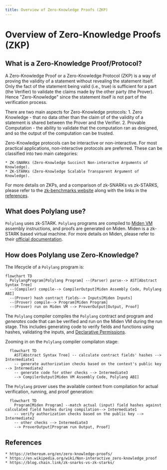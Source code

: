 ```yaml
---
title: Overview of Zero-Knowledge Proofs (ZKP)
---
```


# Overview of Zero-Knowledge Proofs (ZKP)

## What is a Zero-Knowledge Proof/Protocol?

A Zero-Knowledge Proof or a Zero-Knowledge Protocol (ZKP) is a way of proving the validity of a statement without revealing the statement itself. Only the fact of the statement being
valid (i.e., true) is sufficient for a part (the Verifier) to validate the claims made by the other party (the Prover). Hence "Zero-Knowledge" since the statement itself is not part of
the verification process.

There are two main aspects for Zero-Knowledge protocols:
    1. Zero Knowledge - that no data other than the claim of of the validity of a statement is shared between the Prover and the Verifier.
    2. Provable Computation - the ability to validate that the computation ran as designed, and so the output of the computation can be trusted.

Zero-Knowledge protocols can be interactive or non-interactive. For most practical applications, non-interactive protocols are preferred. These can be classified into two 
main categories:

    * ZK-SNARKs (Zero-Knowledge Succinct Non-interactve Arguments of Knowledge). 
    * ZK-STARKs (Zero-Knowledge Scalable Transparent Argument of Knowledge).

For more details on ZKPs, and a comparison of zk-SNARKs vs zk-STARKS, please refer to the [zk-benchmarks website](https://zk-benchmarks.vercel.app/) along with the links in the [references](#references).

## What does Polylang use?

`Polylang` uses zk-STARK. `Polylang` programs are compiled to [Miden VM](https://github.com/0xPolygonMiden/miden-vm) assembly instructions, and proofs are generated on Miden. Miden is a zk-STARK based virtual
machine. For more details on Miden, please refer to their [official documentation](https://wiki.polygon.technology/docs/miden/user_docs/usage/).

## How does Polylang use Zero-Knowledge?

The lifecycle of a `Polylang` program is:

```mermaid
flowchart TD
  PolylangProgram[Polylang Program] --(Parser) parse--> AST[Abstract Syntax Tree]
  --(Compiler) compile--> CompilerOutput[Miden Assembly Code, Polylang ABI]
  --(Prover) hash contract fields--> Inputs[Miden Inputs]
  --(Prover) compile--> Program[Miden Program]
  --(Prover) run on Miden VM --> ProverOutput[Output, Proof]
```

The `Polylang` compiler compiles the `Polylang` contract and program and *generates* code that can be verified and run on the Miden VM during the run stage. This includes generating code
to verify fields and functions using hashes, validating the inputs, and [Declarative Permissions](/docs/language-features/permissions).

Zooming in on the `Polylang` compiler compilaton stage:

```mermaid
  flowchart TD
    AST[Abstract Syntax Tree] -- calculate contract fields' hashes --> Intermediate1
    -- generate authorization checks based on the context's public key --> Intermediate2
    -- generate code for other checks --> Intermediate3
    --> CompilerOutput[Miden VM Assembly Code, Polylang ABI]
```

The `Polylang` prover uses the available context from compilation for actual verification, running, and proof generation:

```mermaid
  flowchart TD
    Program[Miden Program] --match actual (input) field hashes against calculated field hashes during compilation--> Intermediate1
    -- verify authorization checks based on the public key --> Intermediate2
    -- other checks --> Intermediate3
    --> ProverOutput[Program run Output, Proof]

```

## References

    * https://ethereum.org/en/zero-knowledge-proofs/
    * https://en.wikipedia.org/wiki/Non-interactive_zero-knowledge_proof
    * https://blog.chain.link/zk-snarks-vs-zk-starks/